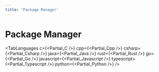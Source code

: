 ```yaml
---
title: 'Package Manager'
---
```





# Package Manager

<TabLanguages
c={<Partial_C />}
cpp={<Partial_Cpp />}
csharp={<Partial_Csharp />}
java={<Partial_Java />}
rust={<Partial_Rust />}
go={<Partial_Go />}
javascript={<Partial_Javascript />}
typescript={<Partial_Typescript />}
python={<Partial_Python />}
/>
